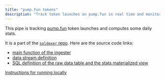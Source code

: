 ```yaml
---
title: "pump.fun tokens"
description: "Track token launches on pump.fun in real time and monitor on-chain activity"
---
```


This pipe is tracking [pump.fun](https://pump.fun) token launches and computes some daily stats.

It is a part of the [`soldexer` repo](https://github.com/subsquid-labs/soldexer). Here are the source code links:
 - [main function of the ingester](https://github.com/subsquid-labs/soldexer/blob/main/src/indexers/pumpfun.ts)
 - [data stream definition](https://github.com/subsquid-labs/soldexer/blob/main/src/streams/pumpfun/index.ts)
 - [SQL definition of the raw data table and the stats materialized view](https://github.com/subsquid-labs/soldexer/blob/main/src/db/sql/pumpfun.sql)

[Instructions for running locally](https://github.com/subsquid-labs/soldexer/tree/main?tab=readme-ov-file#getting-started)
